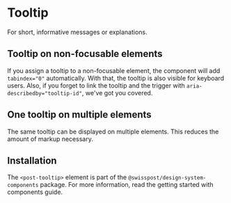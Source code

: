 
<Meta of={TooltipStories} />

# Tooltip

<div className="lead">For short, informative messages or explanations.</div>

<Canvas of={TooltipStories.Default} />
<Controls of={TooltipStories.Default} />

## Tooltip on non-focusable elements

If you assign a tooltip to a non-focusable element, the component will add `tabindex="0"` automatically. With that, the tooltip is also visible for keyboard users. Also, if you forget to link the tooltip and the trigger with `aria-describedby="tooltip-id"`, we've got you covered.

<Canvas of={TooltipStories.Paragraph} />

## One tooltip on multiple elements

The same tooltip can be displayed on multiple elements. This reduces the amount of markup necessary.

<Canvas of={TooltipStories.Multiple} />

## Installation

The `<post-tooltip>` element is part of the `@swisspost/design-system-components` package. For more information, read the <LinkTo kind="getting-started-components" story="docs">getting started with components guide</LinkTo>.
